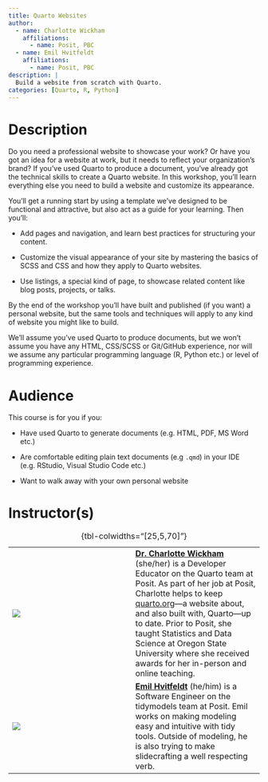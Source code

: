 ```yaml
---
title: Quarto Websites
author:
  - name: Charlotte Wickham
    affiliations:
      - name: Posit, PBC
  - name: Emil Hvitfeldt
    affiliations:
      - name: Posit, PBC
description: |
  Build a website from scratch with Quarto.
categories: [Quarto, R, Python]
---
```


# Description

Do you need a professional website to showcase your work? Or have you got an idea for a website at work, but it needs to reflect your organization's brand? If you've used Quarto to produce a document, you've already got the technical skills to create a Quarto website. In this workshop, you'll learn everything else you need to build a website and customize its appearance.

You'll get a running start by using a template we've designed to be functional and attractive, but also act as a guide for your learning. Then you'll:

* Add pages and navigation, and learn best practices for structuring your content.

* Customize the visual appearance of your site by mastering the basics of SCSS and CSS and how they apply to Quarto websites.

* Use listings, a special kind of page, to showcase related content like blog posts, projects, or talks.

By the end of the workshop you'll have built and published (if you want) a personal website, but the same tools and techniques will apply to any kind of website you might like to build.

We'll assume you've used Quarto to produce documents, but we won't assume you have any HTML, CSS/SCSS or Git/GitHub experience, nor will we assume any particular programming language (R, Python etc.) or level of programming experience. 

# Audience
This course is for you if you:

-   Have used Quarto to generate documents (e.g. HTML, PDF, MS Word etc.)

-   Are comfortable editing plain text documents (e.g `.qmd`) in your IDE (e.g. RStudio, Visual Studio Code etc.)

-   Want to walk away with your own personal website


# Instructor(s)

|                               |     |                                             |
|------------------|------------------|-------------------------------------|
| ![](images/charlotte-wickham.jpg) |     | [**Dr. Charlotte Wickham**](http://cwick.co.nz) (she/her) is a Developer Educator on the Quarto team at Posit. As part of her job at Posit, Charlotte helps to keep [quarto.org](https://quarto.org)---a website about, and also built with, Quarto---up to date. Prior to Posit, she taught Statistics and Data Science at Oregon State University where she received awards for her in-person and online teaching. |
| ![](images/charlotte-wickham.jpg) |     | [**Emil Hvitfeldt**](https://emilhvitfeldt.com/) (he/him) is a Software Engineer on the tidymodels team at Posit. Emil works on making modeling easy and intuitive with tidy tools. Outside of modeling, he is also trying to make slidecrafting a well respecting verb. |

: {tbl-colwidths="\[25,5,70\]"}
